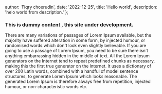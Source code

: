 
  author: 'Fiqry choerudin',
  date: '2022-12-25',
  title: 'Hello world',
  description: 'helo world from description.'
};


### This is dummy content , this site under development.

There are many variations of passages of Lorem Ipsum available, but the majority have suffered alteration in some form, by injected humour, or randomised words which don't look even slightly believable. If you are going to use a passage of Lorem Ipsum, you need to be sure there isn't anything embarrassing hidden in the middle of text. All the Lorem Ipsum generators on the Internet tend to repeat predefined chunks as necessary, making this the first true generator on the Internet. It uses a dictionary of over 200 Latin words, combined with a handful of model sentence structures, to generate Lorem Ipsum which looks reasonable. The generated Lorem Ipsum is therefore always free from repetition, injected humour, or non-characteristic words etc.

